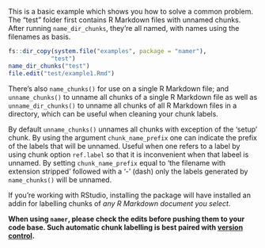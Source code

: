 This is a basic example which shows you how to solve a common problem. The "test" folder first contains R Markdown files with unnamed chunks. After running `name_dir_chunks`, they're all named, with names using the filenames as basis.

``` r
fs::dir_copy(system.file("examples", package = "namer"),
            "test")
name_dir_chunks("test")
file.edit("test/example1.Rmd")
```

There's also `name_chunks()` for use on a single R Markdown file; and `unname_chunks()` to unname all chunks of a single R Markdown file as well as `unname_dir_chunks()` to unname all chunks of all R Markdown files in a directory, which can be useful when cleaning your chunk labels.

By default `unname_chunks()` unnames all chunks with exception of the 'setup' chunk. By using the argument `chunk_name_prefix` one can indicate the prefix of the labels that will be unnamed. Useful when one refers to a label by using chunk option `ref.label` so that it is inconvenient when that labeel is unnamed. By setting `chunk_name_prefix` equal to 'the filename with extension stripped' followed with a '-' (dash) only the labels generated by `name_chunks()` will be unnamed.

If you're working with RStudio, installing the package will have installed an addin for labelling chunks of *any R Markdown document you select*.

**When using `namer`, please check the edits before pushing them to your code base. Such automatic chunk labelling is best paired with [version control](http://happygitwithr.com/).**

